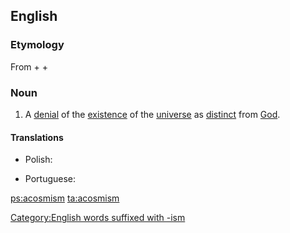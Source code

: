 ==English==

===Etymology===
From {{etyl|grc|en}} {{m|grc|ἀ-||not|sc=polytonic}} + {{m|grc|κόσμος||world|sc=polytonic}} + {{m|en|ism}}

===Noun===
{{en-noun|-}}

# A [[denial]] of the [[existence]] of the [[universe]] as [[distinct]] from [[God]].

====Translations====
{{trans-top|denial of the existence of the universe as distinct from God}}
* Polish: {{t|pl|akosmizm}}
{{trans-mid}}
* Portuguese: {{t|pt|acosmismo|m}}
{{trans-bottom}}

[[Category:English words suffixed with -ism]]

[[ps:acosmism]]
[[ta:acosmism]]